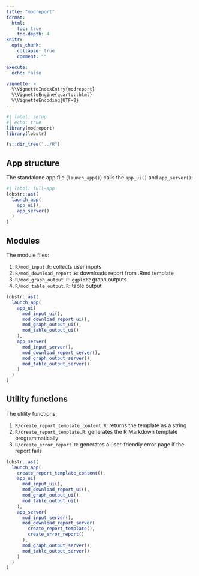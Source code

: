 ```yaml
---
title: "modreport"
format: 
  html:
    toc: true
    toc-depth: 4
knitr:
  opts_chunk: 
    collapse: true
    comment: "" 

execute:
  echo: false

vignette: >
  %\VignetteIndexEntry{modreport}
  %\VignetteEngine{quarto::html}
  %\VignetteEncoding{UTF-8}
---
```


```r
#| label: setup
#| echo: true
library(modreport)
library(lobstr)
```

```r
fs::dir_tree("../R")
```


## App structure

The standalone app file (`launch_app()`) calls the `app_ui()` and `app_server()`:

```r
#| label: full-app
lobstr::ast(
  launch_app(
    app_ui(),
    app_server()
  )
)
```

## Modules 

The module files: 

1. `R/mod_input.R`: collects user inputs        
2. `R/mod_download_report.R`: downloads report from .Rmd template       
3. `R/mod_graph_output.R`: `ggplot2` graph outputs   
4. `R/mod_table_output.R`: table output      


```r
lobstr::ast(
  launch_app(
    app_ui(
      mod_input_ui(),
      mod_download_report_ui(),
      mod_graph_output_ui(),
      mod_table_output_ui()
    ),
    app_server(
      mod_input_server(),
      mod_download_report_server(),
      mod_graph_output_server(),
      mod_table_output_server()
    )
  )
)
```

## Utility functions

The utility functions:

1. `R/create_report_template_content.R`: returns the template as a string      
2. `R/create_report_template.R`: generates the R Markdown template programmatically     
3. `R/create_error_report.R`: generates a user-friendly error page if the report fails

```r
lobstr::ast(
  launch_app(
    create_report_template_content(),
    app_ui(
      mod_input_ui(),
      mod_download_report_ui(),
      mod_graph_output_ui(),
      mod_table_output_ui()
    ),
    app_server(
      mod_input_server(),
      mod_download_report_server(
        create_report_template(),
        create_error_report()
      ),
      mod_graph_output_server(),
      mod_table_output_server()
    )
  )
)
```

